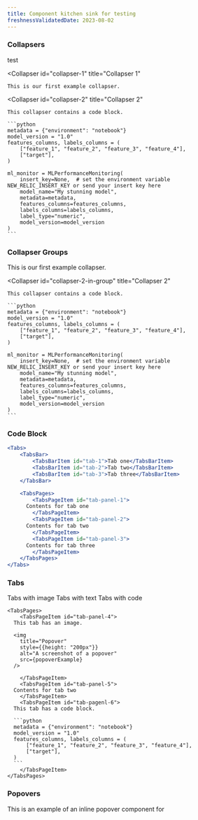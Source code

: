 ```yaml
---
title: Component kitchen sink for testing
freshnessValidatedDate: 2023-08-02
---
```


### Collapsers

test

  <Collapser
    id="collapser-1"
    title="Collapser 1"
  >
    This is our first example collapser.
  </Collapser>

  <Collapser
    id="collapser-2"
    title="Collapser 2"
  >
    This collapser contains a code block.

    ```python
    metadata = {"environment": "notebook"}
    model_version = "1.0"
    features_columns, labels_columns = (
        ["feature_1", "feature_2", "feature_3", "feature_4"],
        ["target"],
    )

    ml_monitor = MLPerformanceMonitoring(
        insert_key=None,  # set the environment variable NEW_RELIC_INSERT_KEY or send your insert key here
        model_name="My stunning model",
        metadata=metadata,
        features_columns=features_columns,
        labels_columns=labels_columns,
        label_type="numeric",
        model_version=model_version
    )
    ```  

  </Collapser>

### Collapser Groups
<CollapserGroup>
  <Collapser
    id="collapser-1-in-group"
    title="Collapser 1"
  >
    This is our first example collapser.
  </Collapser>

  <Collapser
    id="collapser-2-in-group"
    title="Collapser 2"
  >
    This collapser contains a code block.

    ```python
    metadata = {"environment": "notebook"}
    model_version = "1.0"
    features_columns, labels_columns = (
        ["feature_1", "feature_2", "feature_3", "feature_4"],
        ["target"],
    )

    ml_monitor = MLPerformanceMonitoring(
        insert_key=None,  # set the environment variable NEW_RELIC_INSERT_KEY or send your insert key here
        model_name="My stunning model",
        metadata=metadata,
        features_columns=features_columns,
        labels_columns=labels_columns,
        label_type="numeric",
        model_version=model_version
    )
    ```  

  </Collapser>
</CollapserGroup>

### Code Block

```jsx
<Tabs>
	<TabsBar>
		<TabsBarItem id="tab-1">Tab one</TabsBarItem>
		<TabsBarItem id="tab-2">Tab two</TabsBarItem>
		<TabsBarItem id="tab-3">Tab three</TabsBarItem>
	</TabsBar>

	<TabsPages>
		<TabsPageItem id="tab-panel-1">
      Contents for tab one
		</TabsPageItem>
		<TabsPageItem id="tab-panel-2">
      Contents for tab two
		</TabsPageItem>
		<TabsPageItem id="tab-panel-3">
      Contents for tab three
		</TabsPageItem>
	</TabsPages>
</Tabs>
```

### Tabs

<Tabs>
	<TabsBar>
		<TabsBarItem id="tab-4">Tabs with image</TabsBarItem>
		<TabsBarItem id="tab-5">Tabs with text</TabsBarItem>
		<TabsBarItem id="tab-6">Tabs with code</TabsBarItem>
	</TabsBar>

	<TabsPages>
		<TabsPageItem id="tab-panel-4">
      This tab has an image.

      <img
        title="Popover"
        style={{height: "200px"}}
        alt="A screenshot of a popover"
        src={popoverExample}
      />

		</TabsPageItem>
		<TabsPageItem id="tab-panel-5">
      Contents for tab two
		</TabsPageItem>
		<TabsPageItem id="tab-pagenl-6">
      This tab has a code block.

      ```python
      metadata = {"environment": "notebook"}
      model_version = "1.0"
      features_columns, labels_columns = (
          ["feature_1", "feature_2", "feature_3", "feature_4"],
          ["target"],
      )
      ```  
		</TabsPageItem>
	</TabsPages>
</Tabs>

### Popovers

This is an example of an inline popover component for <InlinePopover type="apm" />
